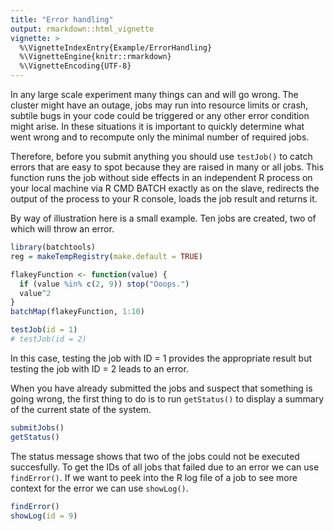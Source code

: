 ```yaml
---
title: "Error handling"
output: rmarkdown::html_vignette
vignette: >
  %\VignetteIndexEntry{Example/ErrorHandling}
  %\VignetteEngine{knitr::rmarkdown}
  %\VignetteEncoding{UTF-8}
---
```


In any large scale experiment many things can and will go wrong. 
The cluster might have an outage, jobs may run into resource limits or crash, subtile bugs in your code could be triggered or any other error condition might arise. 
In these situations it is important to quickly determine what went wrong and to recompute only the minimal number of required jobs.

Therefore, before you submit anything you should use `testJob()` to catch errors that are easy to spot because they are raised in many or all jobs. 
This function runs the job without side effects in an independent R process on your local machine via R CMD BATCH exactly as on the slave, redirects the output of the process to your R console, loads the job result and returns it.

By way of illustration here is a small example. 
Ten jobs are created, two of which will throw an error.

```r
library(batchtools)
reg = makeTempRegistry(make.default = TRUE)

flakeyFunction <- function(value) {
  if (value %in% c(2, 9)) stop("Ooops.")
  value^2
}
batchMap(flakeyFunction, 1:10)
```

```r
testJob(id = 1)
# testJob(id = 2)
```

In this case, testing the job with ID = 1 provides the appropriate result but testing the job with ID = 2 leads to an error.

When you have already submitted the jobs and suspect that something is going wrong, the first thing to do is to run `getStatus()` to display a summary of the current state of the system.


```r
submitJobs()
getStatus()
```

The status message shows that two of the jobs could not be executed succesfully.
To get the IDs of all jobs that failed due to an error we can use `findError()`. 
If we want to peek into the R log file of a job to see more context for the error we can use `showLog()`.

```r
findError()
showLog(id = 9)
```

